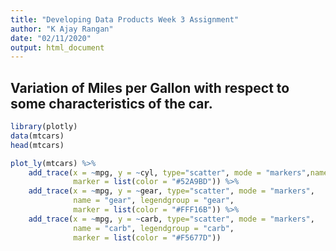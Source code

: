 ---
title: "Developing Data Products Week 3 Assignment"
author: "K Ajay Rangan"
date: "02/11/2020"
output: html_document
---

## Variation of Miles per Gallon with respect to some characteristics of the car.
```{r}
library(plotly)
data(mtcars)
head(mtcars)
```
```{r}
plot_ly(mtcars) %>%
    add_trace(x = ~mpg, y = ~cyl, type="scatter", mode = "markers",name = "cylinder", legendgroup = "cylinder", 
              marker = list(color = "#52A9BD")) %>%
    add_trace(x = ~mpg, y = ~gear, type="scatter", mode = "markers",
              name = "gear", legendgroup = "gear", 
              marker = list(color = "#FFF16B")) %>%
    add_trace(x = ~mpg, y = ~carb, type="scatter", mode = "markers",
              name = "carb", legendgroup = "carb", 
              marker = list(color = "#F5677D")) 
```


